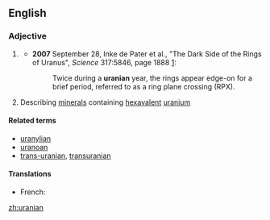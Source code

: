 ==English==

===Adjective===
{{en-adj|-}}

# {{astronomy}} {{alternative capitalization of|Uranian}}
#*'''2007''' September 28, Inke de Pater et al., "The Dark Side of the Rings of Uranus", ''Science'' 317:5846, page 1888 [http://www.sciencemag.org/cgi/content/full/317/5846/1888]:
#*:Twice during a '''uranian''' year, the rings appear edge-on for a brief period, referred to as a ring plane crossing (RPX).
#{{mineralogy}} Describing [[mineral]]s containing [[hexavalent]] [[uranium]]

====Related terms====
*[[uranylian]]
*[[uranoan]]
*[[trans-uranian]], [[transuranian]]

====Translations====
* French: {{t|fr|uranien}}

[[zh:uranian]]